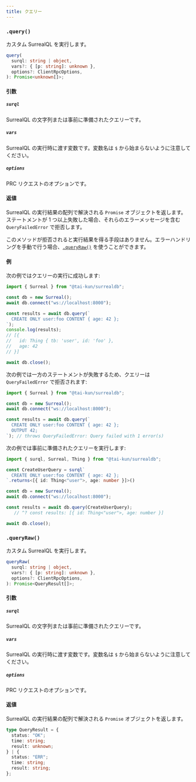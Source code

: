 ```yaml
---
title: クエリー
---
```



### `.query()` <Badge variant="instance" /><Badge variant="method" />

カスタム SurrealQL を実行します。

```ts
query(
  surql: string | object,
  vars?: { [p: string]: unknown },
  options?: ClientRpcOptions,
): Promise<unknown[]>;
```

#### 引数

##### `surql`

SurrealQL の文字列または事前に準備されたクエリーです。

##### `vars`

SurrealQL の実行時に渡す変数です。変数名は `$` から始まらないように注意してください。

##### `options`

PRC リクエストのオプションです。

#### 返値

SurrealQL の実行結果の配列で解決される `Promise` オブジェクトを返します。ステートメントが 1 つ以上失敗した場合、それらのエラーメッセージを含む `QueryFailedError` で拒否します。

このメソッドが拒否されると実行結果を得る手段はありません。エラーハンドリングを手動で行う場合、[`.queryRaw()`](#queryraw) を使うことができます。

#### 例

次の例ではクエリーの実行に成功します:

```ts
import { Surreal } from "@tai-kun/surrealdb";

const db = new Surreal();
await db.connect("ws://localhost:8000");

const results = await db.query(`
  CREATE ONLY user:foo CONTENT { age: 42 };
`);
console.log(results);
// [{
//   id: Thing { tb: 'user', id: 'foo' },
//   age: 42
// }]

await db.close();
```

次の例では一方のステートメントが失敗するため、クエリーは `QueryFailedError` で拒否されます:

```ts
import { Surreal } from "@tai-kun/surrealdb";

const db = new Surreal();
await db.connect("ws://localhost:8000");

const results = await db.query(`
  CREATE ONLY user:foo CONTENT { age: 42 };
  OUTPUT 42;
`); // throws QueryFailedError: Query failed with 1 error(s)
```

次の例では事前に準備されたクエリーを実行します:

```ts
import { surql, Surreal, Thing } from "@tai-kun/surrealdb";

const CreateUserQuery = surql`
  CREATE ONLY user:foo CONTENT { age: 42 };
`.returns<[{ id: Thing<"user">, age: number }]>()

const db = new Surreal();
await db.connect("ws://localhost:8000");

const results = await db.query(CreateUserQuery);
   // ^? const results: [{ id: Thing<"user">, age: number }]

await db.close();
```

### `.queryRaw()` <Badge variant="instance" /><Badge variant="method" />

カスタム SurrealQL を実行します。

```ts
queryRaw(
  surql: string | object,
  vars?: { [p: string]: unknown },
  options?: ClientRpcOptions,
): Promise<QueryResult[]>;
```

#### 引数

##### `surql`

SurrealQL の文字列または事前に準備されたクエリーです。

##### `vars`

SurrealQL の実行時に渡す変数です。変数名は `$` から始まらないように注意してください。

##### `options`

PRC リクエストのオプションです。

#### 返値

SurrealQL の実行結果の配列で解決される `Promise` オブジェクトを返します。

```ts
type QueryResult = {
  status: "OK";
  time: string;
  result: unknown;
} | {
  status: "ERR";
  time: string;
  result: string;
};
```
